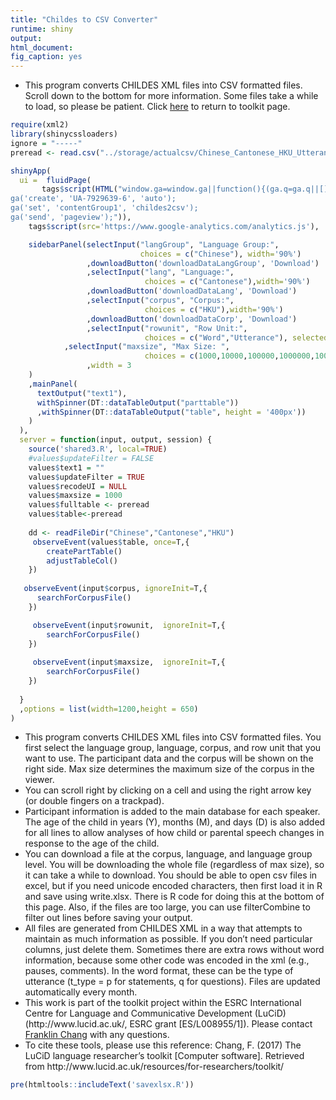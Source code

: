 ```yaml
---
title: "Childes to CSV Converter"
runtime: shiny
output: 
html_document: 
fig_caption: yes
---
```


- This program converts CHILDES XML files into CSV formatted files. Scroll down to the bottom for more information. Some files take a while to load, so please be patient. Click [here](../) to return to toolkit page.

```r
require(xml2)
library(shinycssloaders)
ignore = "-----"
preread <- read.csv("../storage/actualcsv/Chinese_Cantonese_HKU_Utterance.csv",nrows=1000)
```

```r

shinyApp(
  ui =  fluidPage(
       tags$script(HTML("window.ga=window.ga||function(){(ga.q=ga.q||[]).push(arguments)};ga.l=+new Date;
ga('create', 'UA-7929639-6', 'auto');
ga('set', 'contentGroup1', 'childes2csv'); 
ga('send', 'pageview');")),
    tags$script(src='https://www.google-analytics.com/analytics.js'),

    sidebarPanel(selectInput("langGroup", "Language Group:", 
                             choices = c("Chinese"), width='90%')
                 ,downloadButton('downloadDataLangGroup', 'Download')
                 ,selectInput("lang", "Language:", 
                              choices = c("Cantonese"),width='90%')
                 ,downloadButton('downloadDataLang', 'Download')
                 ,selectInput("corpus", "Corpus:", 
                              choices = c("HKU"),width='90%')
                 ,downloadButton('downloadDataCorp', 'Download')
                 ,selectInput("rowunit", "Row Unit:", 
                              choices = c("Word","Utterance"), selected="Utterance",width='90%')
            ,selectInput("maxsize", "Max Size: ", 
                              choices = c(1000,10000,100000,1000000,10000000,1000000000000),width='90%')
                 ,width = 3
    )
    ,mainPanel(
      textOutput("text1"),
      withSpinner(DT::dataTableOutput("parttable"))
      ,withSpinner(DT::dataTableOutput("table", height = '400px'))
    )
  ),
  server = function(input, output, session) {
    source('shared3.R', local=TRUE)
    #values$updateFilter = FALSE
    values$text1 = ""
    values$updateFilter = TRUE
    values$recodeUI = NULL
    values$maxsize = 1000
    values$fulltable <- preread
    values$table<-preread
    
    dd <- readFileDir("Chinese","Cantonese","HKU")
     observeEvent(values$table, once=T,{
        createPartTable()
        adjustTableCol()
    })
   
   observeEvent(input$corpus, ignoreInit=T,{
      searchForCorpusFile()
    })

     observeEvent(input$rowunit,  ignoreInit=T,{
        searchForCorpusFile()      
    })
     
     observeEvent(input$maxsize,  ignoreInit=T,{
        searchForCorpusFile()     
    })
                                            
  }
  ,options = list(width=1200,height = 650)
)
```

- This program converts CHILDES XML files into CSV formatted files.  You first select the language group, language, corpus, and row unit that you want to use. The participant data and the corpus will be shown on the right side.  Max size determines the maximum size of the corpus in the viewer.
- You can scroll right by clicking on a cell and using the right arrow key (or double fingers on a trackpad).  
- Participant information is added to the main database for each speaker. The age of the child in years (Y), months (M), and days (D) is also added for all lines to allow analyses of how child or parental speech changes in response to the age of the child.
- You can download a file at the corpus, language, and language group level. You will be downloading the whole file (regardless of max size), so it can take a while to download. You should be able to open csv files in excel, but if you need unicode encoded characters, then first load it in R and save using write.xlsx.  There is R code for doing this at the bottom of this page.  Also, if the files are too large, you can use filterCombine to filter out lines before saving your output.
- All files are generated from CHILDES XML in a way that attempts to maintain as much information as possible.  If you don't need particular columns, just delete them.  Sometimes there are extra rows without word information, because some other code was encoded in the xml (e.g., pauses, comments).  In the word format, these can be the type of utterance (t_type = p for statements, q for questions).  Files are updated automatically every month.
- This work is part of the toolkit project within the ESRC International Centre for Language and Communicative Development (LuCiD) (http://www.lucid.ac.uk/, ESRC grant [ES/L008955/1]).  Please contact [Franklin Chang](https://sites.google.com/site/sentenceproductionmodel/cv) with any questions.
- To cite these tools, please use this reference: Chang, F. (2017) The LuCiD language researcher's toolkit [Computer software]. Retrieved from http://www.lucid.ac.uk/resources/for-researchers/toolkit/


```r
pre(htmltools::includeText('savexlsx.R'))
```
